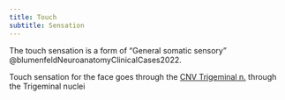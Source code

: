 ```yaml
---
title: Touch
subtitle: Sensation
---
```



The touch sensation is a form of "General somatic sensory" @blumenfeldNeuroanatomyClinicalCases2022.


Touch sensation for the face goes through the [CNV Trigeminal n.]({{< var ref-cn5.path >}}) through the Trigeminal nuclei